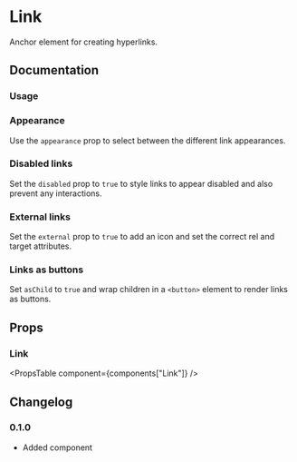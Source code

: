 
# Link

Anchor element for creating hyperlinks.

## Documentation

### Usage

<Demo component="link/usage" />

### Appearance

Use the `appearance` prop to select between the different link appearances.

<Demo component="link/appearance-usage" />

### Disabled links

Set the `disabled` prop to `true` to style links to appear disabled and also prevent any interactions.

<Demo component="link/disabled-usage" />

### External links

Set the `external` prop to `true` to add an icon and set the correct rel and target attributes.

<Demo component="link/external-usage" />

### Links as buttons

Set `asChild` to `true` and wrap children in a `<button>` element to render links as buttons.

<Demo component="link/button-usage" />

## Props

### Link

<PropsTable component={components["Link"]} />

## Changelog

### 0.1.0

- Added component
